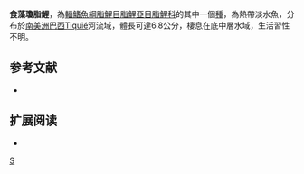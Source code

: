 {{Speciesbox 
| taxon = Jupiaba poekotero
| status = NE
| status_system = IUCN3.1
| authority =  [[Zanata_&_Lima|Zanata & Lima]], 2005
| synonyms = 
}}
'''食藻瓊脂鯉'''，為[[輻鰭魚綱|輻鰭魚綱]][[脂鯉目|脂鯉目]][[脂鯉亞目|脂鯉亞目]][[脂鯉科|脂鯉科]]的其中一個[[種|種]]，為熱帶淡水魚，分布於[[南美洲|南美洲]][[巴西|巴西]]Tiquié河流域，體長可達6.8公分，棲息在底中層水域，生活習性不明。

==参考文献==
{{refbegin}}
*{{FishBase_species|genus=Jupiaba|species=poekotero|year=2013|month=12}}
{{refend}}

== 扩展阅读 ==
{{refbegin}}
*{{wikispecies-inline|Jupiaba poekotero|食藻瓊脂鯉}}
{{refend}}
{{Taxonbar|from=Q6416273}}

[[Category:瓊脂鯉屬|S]]


{{魚類小作品}}
